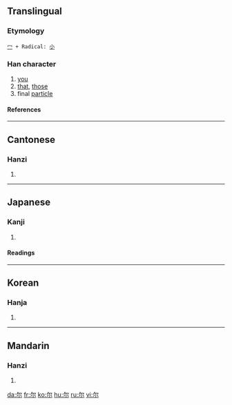 {{see|爾}}

==Translingual==
===Etymology===
 [[冖]] + Radical: [[小]]
===Han character===
{{Han char|rn=42|rad=小|as=02|sn=5|four=|canj=弓火 (NF)}}
# [[you]]
# [[that]], [[those]]
# final [[particle]]
====References====
{{Han ref|kx=0297.011|dkj=07479|dj=0591.030|hdz=10562.030|uh=5C14|ud=23572}}
----
==Cantonese==
===Hanzi===
{{yue-hanzi|jyut=|y=yi5}}
# {{defn|Cantonese}}
----
==Japanese==
===Kanji===
{{ja-kanji|grade=|rs=小02}}
# {{defn|Japanese}} 
====Readings====
{{ja-readings|on=[[じ]] (ji), [[に]] (ni)|kun=[[なんじ]] (nanji), [[その]] (sono), [[しかり]] (shikari)}}
----
==Korean==
===Hanja===
{{ko-hanja|hangeul=이|rv=i|mr=i}}
# {{defn|Korean}}
----
==Mandarin==
===Hanzi===
{{cmn-hanzi|tra=爾|pin=[[ěr]] ([[er3]])|wg=erh<sup>3</sup>}}
# {{defn|Mandarin}}

[[da:尔]]
[[fr:尔]]
[[ko:尔]]
[[hu:尔]]
[[ru:尔]]
[[vi:尔]]